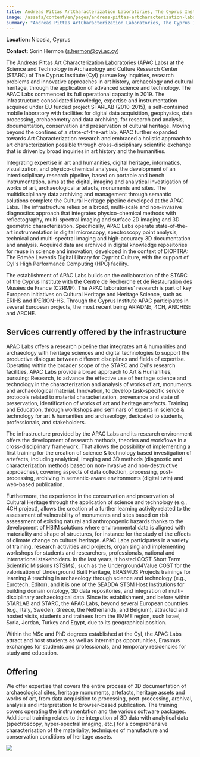 ```yaml
---
title: Andreas Pittas ArtCharacterization Laboratories, The Cyprus Institute
image: /assets/content/en/pages/andreas-pittas-artcharacterization-laboratories-the-cyprus-institute/image.jpg
summary: "Andreas Pittas ArtCharacterization Laboratories, The Cyprus Institute"
---
```

**Location:** Nicosia, Cyprus

**Contact:** Sorin Hermon ([s.hermon@cyi.ac.cy](mailto:s.hermon@cyi.ac.cy))

The Andreas Pittas Art Characterization Laboratories (APAC Labs) at the Science and Technology in
Archaeology and Culture Research Center (STARC) of The Cyprus Institute (CyI) pursue key inquiries,
research problems and innovative approaches in art history, archaeology and cultural heritage,
through the application of advanced science and technology. The APAC Labs commenced its full
operational capacity in 2019. The infrastructure consolidated knowledge, expertise and
instrumentation acquired under EU funded project STARLAB (2010-2015), a self-contained mobile
laboratory with facilities for digital data acquisition, geophysics, data processing, archaeometry
and data archiving, for research and analysis, documentation, conservation and preservation of
cultural heritage. Moving beyond the confines of a state-of-the-art lab, APAC further expanded
towards Art Characterization research and embraced a holistic approach to art characterization
possible through cross-disciplinary scientific exchange that is driven by broad inquiries in art
history and the humanities.

Integrating expertise in art and humanities, digital heritage, informatics, visualization, and
physico-chemical analyses, the development of an interdisciplinary research pipeline, based on
portable and bench instrumentation, aims at the digital, imaging and analytical investigation of
works of art, archaeological artefacts, monuments and sites. The multidisciplinary data archiving
and management through semantic solutions complete the Cultural Heritage pipeline developed at the
APAC Labs. The infrastructure relies on a broad, multi-scale and non-invasive diagnostics approach
that integrates physico-chemical methods with reflectography, multi-spectral imaging and surface 2D
imaging and 3D geometric characterization. Specifically, APAC Labs operate state-of-the-art
instrumentation in digital microscopy, spectroscopy point analysis, technical and multi-spectral
imaging and high-accuracy 3D documentation and analysis. Acquired data are archived in digital
knowledge repositories for reuse in science and innovation, developed in the context of DIOPTRA: The
Edmée Leventis Digital Library for Cypriot Culture, with the support of CyI's High Performance
Computing (HPC) facility.

The establishment of APAC Labs builds on the collaboration of the STARC of the Cyprus Institute with
the Centre de Recherche et de Restauration des Musées de France (C2RMF). The APAC laboratories'
research is part of key European initiatives on Cultural Heritage and Heritage Science, such as
ERIHS and IPERION-HS. Through the Cyprus Institute APAC participates in several European projects,
the most recent being ARIADNE, 4CH, ANCHISE and ARCHE.

## Services currently offered by the infrastructure

APAC Labs offers a research pipeline that integrates art & humanities and archaeology with
heritage sciences and digital technologies to support the productive dialogue between different
disciplines and fields of expertise. Operating within the broader scope of the STARC and CyI's
research facilities, APAC Labs provide a broad approach to Art & Humanities, pursuing:
Research, to advance the effective use of heritage science and technology in the characterization
and analysis of works of art, monuments and archaeological material. Innovation, to develop
task-specific service protocols related to material characterization, provenance and state of
preservation, identification of works of art and heritage artefacts. Training and Education, through
workshops and seminars of experts in science & technology for art & humanities and archaeology,
dedicated to students, professionals, and stakeholders.

The infrastructure provided by the APAC Labs and its research environment offers the development of
research methods, theories and workflows in a cross-disciplinary framework. That allows the
possibility of implementing a first training for the creation of science & technology based
investigation of artefacts, including analytical, imaging and 3D methods (diagnostic and
characterization methods based on non-invasive and non-destructive approaches), covering aspects of
data collection, processing, post-processing, archiving in semantic-aware environments (digital
twin) and web-based publication.

Furthermore, the experience in the conservation and preservation of Cultural Heritage through the
application of science and technology (e.g., 4CH project), allows the creation of a further learning
activity related to the assessment of vulnerability of monuments and sites based on risk assessment
of existing natural and anthropogenic hazards thanks to the development of HBIM solutions where
environmental data is aligned with materiality and shape of structures, for instance for the study
of the effects of climate change on cultural heritage. APAC Labs participates in a variety of
training, research activities and projects, organising and implementing workshops for students and
researchers, professionals, national and international stakeholders. In the last years, it hosted
COST Short Term Scientific Missions (STSMs), such as the Underground4Value COST for the valorisation
of Underground Built Heritage, ERASMUS Projects trainings for learning & teaching in archaeology
through science and technology (e.g., Eurotech, Editor), and it is one of the SEADDA STSM Host
Institutions for building domain ontology, 3D data repositories, and integration of
multi-disciplinary archaeological data. Since its establishment, and before within STARLAB and
STARC, the APAC Labs, beyond several European countries (e.g., Italy, Sweden, Greece, the
Netherlands, and Belgium), attracted and hosted visits, students and trainees from the EMME region,
such Israel, Syria, Jordan, Turkey and Egypt, due to its geographical position.

Within the MSc and PhD degrees established at the CyI, the APAC Labs attract and host students as
well as internships opportunities, Erasmus exchanges for students and professionals, and temporary
residencies for study and education.

## Offering

We offer expertise that covers the entire process of 3D documentation of archaeological sites,
heritage monuments, artefacts, heritage assets and works of art, from data acquisition to
processing, post-processing, archival, analysis and interpretation to browser-based publication. The
training covers operating the instrumentation and the various software packages. Additional training
relates to the integration of 3D data with analytical data (spectroscopy, hyper-spectral imaging,
etc.) for a comprehensive characterisation of the materiality, techniques of manufacture and
conservation conditions of heritage assets.

<LinkButton href="/tna-application-process/" label="Apply Now" />

![](/assets/content/en/pages/andreas-pittas-artcharacterization-laboratories-the-cyprus-institute/logo.webp)
